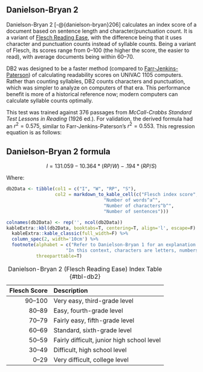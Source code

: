 ## Danielson-Bryan 2\index{Danielson-Bryan 2|(ii} {#sec-danielson-bryan-2}

Danielson-Bryan 2 [-@{danielson-bryan}206] calculates an index score of a document based on sentence length and character/punctuation count. It is a variant of [Flesch Reading Ease](#sec-flesch-test)\index{Flesch Reading Ease!variations!Danielson-Bryan 2}, with the difference being that it uses character and punctuation counts instead of syllable counts. Being a variant of Flesch, its scores range from 0–100 (the higher the score, the easier to read), with average documents being within 60–70.

DB2 was designed to be a faster method (compared to [Farr-Jenkins-Paterson](#sec-farr-jenkins-paterson)\index{Farr-Jenkins-Paterson!compared to Danielson-Bryan}) of calculating readability scores on UNIVAC 1105 computers. Rather than counting syllables, DB2 counts characters and punctuation, which was simpler to analyze on computers of that era. This performance benefit is more of a historical reference now; modern computers can calculate syllable counts optimally.

This test was trained against 376 passages from *McCall-Crabbs Standard Test Lessons in Reading* (1926 ed.). For validation, the derived formula had an $r^2 = 0.575$, similar to Farr-Jenkins-Paterson's $r^2 = 0.553$. This regression equation is as follows:

::: {.callout-note icon=false}
## Danielson-Bryan 2 formula

$$
I = 131.059 - 10.364*(RP/W) - .194*(RP/S)
$$
:::

Where:

```r
db2Data <- tibble(col1 = c("I", "W", "RP", "S"),
                  col2 = markdown_to_kable_cell(c("Flesch index score",
                                    "Number of words^a^",
                                    "Number of characters^b^",
                                    "Number of sentences")))

colnames(db2Data) <- rep('', ncol(db2Data))
kableExtra::kbl(db2Data, booktabs=T, centering=T, align='l', escape=F) %>%
  kableExtra::kable_classic(full_width=F) %>%
  column_spec(2, width='10cm') %>%
  footnote(alphabet = c("Refer to Danielson-Bryan 1 for an explanation of why number of words is used, instead of number of spaces between words.",
                      "In this context, characters are letters, numbers, and punctuation (except for sentence-ending punctuation)"),
           threeparttable=T)
```

| Flesch Score | Description |
| --: | :-- |
| 90–100 | Very easy, third-grade level |
| 80–89 | Easy, fourth-grade level |
| 70–79 | Fairly easy, fifth-grade level |
| 60–69 | Standard, sixth-grade level |
| 50–59 | Fairly difficult, junior high school level |
| 30–49 | Difficult, high school level |
| 0–29 | Very difficult, college level |

: Danielson-Bryan 2 (Flesch Reading Ease) Index Table {#tbl-db2}

\index{Danielson-Bryan 2|)}

\newpage
